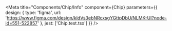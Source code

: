 
<Meta
  title="Components/Chip/Info"
  component={Chip}
  parameters={{
    design: {
      type: 'figma',
      url: 'https://www.figma.com/design/kldVs3ebNRcxsgYGttpDbU/NLMK-UI?node-id=551-522857'
    },
    jest: ['Chip.test.tsx']
  }}
/>

<Story of={DecoratorDefault} />

<Unstyled>
  <Stories />
</Unstyled>
